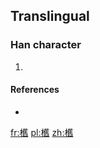 ==Translingual==

===Han character===
{{Han char|rn=75|rad=木|as=18|sn=22|four=|canj=木廿人X (DTOX)}}

# {{defn|Han|sort=木18}}

====References====
* {{Han ref|kx=0563.231|hdz=21323.021|uh=6B0D|ud=27405}}

[[fr:欍]]
[[pl:欍]]
[[zh:欍]]